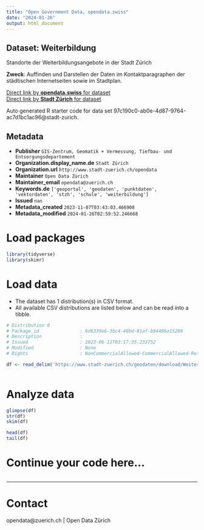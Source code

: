```yaml
---
title: "Open Government Data, opendata.swiss"
date: "2024-01-26"
output: html_document
---
```


## Dataset: Weiterbildung

Standorte der Weiterbildungsangebote in der Stadt Zürich

**Zweck**: Auffinden und Darstellen der Daten im Kontaktparagraphen der städtischen Internetseiten sowie im Stadtplan.

[Direct link by **opendata.swiss** for dataset](https://opendata.swiss/de/dataset/weiterbildung)<br>
[Direct link by **Stadt Zürich** for dataset](https://data.stadt-zuerich.ch/dataset/geo_weiterbildung)

Auto generated R starter code for data set 97c190c0-ab0e-4d87-9764-ac7d1bc1ac96@stadt-zurich.

## Metadata

- **Publisher** `GIS-Zentrum, Geomatik + Vermessung, Tiefbau- und Entsorgungsdepartement`
- **Organization.display_name.de** `Stadt Zürich`
- **Organization.url** `http://www.stadt-zuerich.ch/opendata`
- **Maintainer** `Open Data Zürich`
- **Maintainer_email** `opendata@zuerich.ch`
- **Keywords.de** `['geoportal', 'geodaten', 'punktdaten', 'vektordaten', 'stzh', 'schule', 'weiterbildung']`
- **Issued** `nan`
- **Metadata_created** `2023-11-07T03:43:03.466908`
- **Metadata_modified** `2024-01-26T02:59:52.246668`


# Load packages

```r

library(tidyverse)
library(skimr)

```

# Load data

-   The dataset has 1 distribution(s) in CSV format.
-   All available CSV distributions are listed below and can be read into a tibble.

```r

# Distribution 0
# Package_id               : 6d6339e6-3bc4-48bd-81af-b94486a15209
# Description              : 
# Issued                   : 2023-06-11T03:17:35.233752
# Modified                 : None
# Rights                   : NonCommercialAllowed-CommercialAllowed-ReferenceNotRequired

df <- read_delim('https://www.stadt-zuerich.ch/geodaten/download/Weiterbildung?format=10008')



```

# Analyze data

```r

glimpse(df)
str(df)
skim(df)

head(df)
tail(df)

```

# Continue your code here...

```r

```

------------------------------------------------------------------------

# Contact

opendata@zuerich.ch | Open Data Zürich
